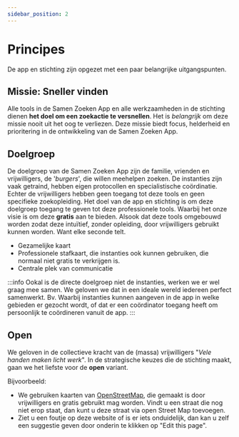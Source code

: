 ```yaml
---
sidebar_position: 2
---
```


# Principes

De app en stichting zijn opgezet met een paar belangrijke uitgangspunten. 

## Missie: Sneller vinden

Alle tools in de Samen Zoeken App en alle werkzaamheden in de stichting dienen **het doel om een zoekactie te versnellen**. 
Het is *belangrijk* om deze missie nooit uit het oog te verliezen.
Deze missie biedt focus, helderheid en prioritering in de ontwikkeling van de Samen Zoeken App.

## Doelgroep

De doelgroep van de Samen Zoeken App zijn de familie, vrienden en vrijwilligers, de '*burgers*', die willen meehelpen zoeken. 
De instanties zijn vaak getraind, hebben eigen protocollen en specialistische coördinatie. 
Echter de vrijwilligers hebben geen toegang tot deze tools en geen specifieke zoekopleiding. 
Het doel van de app en stichting is om deze doelgroep toegang te geven tot deze professionele tools.
Waarbij het onze visie is om deze **gratis** aan te bieden. Alsook dat deze tools omgebouwd worden zodat deze intuïtief, zonder opleiding, door vrijwilligers gebruikt kunnen worden. Want elke seconde telt.
- Gezamelijke kaart
- Professionele stafkaart, die instanties ook kunnen gebruiken, die normaal niet gratis te verkrijgen is.  
- Centrale plek van communicatie

:::info
Ookal is de directe doelgroep niet de instanties, werken we er wel graag mee samen. We geloven we dat in een ideale wereld iedereen perfect samenwerkt. 
Bv. Waarbij instanties kunnen aangeven in de app in welke gebieden er gezocht wordt, of dat er een coördinator toegang heeft om persoonlijk te coördineren vanuit de app.
:::

## Open

We geloven in de collectieve kracht van de (massa) vrijwilligers "*Vele handen maken licht werk*".
In de strategische keuzes die de stichting maakt, gaan we het liefste voor de **open** variant. 

Bijvoorbeeld:
* We gebruiken kaarten van [OpenStreetMap](https://www.openstreetmap.org/), die gemaakt is door vrijwilligers en gratis gebruikt mag worden. 
Vindt u een straat die nog niet erop staat, dan kunt u deze straat via open Street Map toevoegen.
* Ziet u een foutje op deze website of is er iets onduidelijk, dan kan u zelf een suggestie geven door onderin te klikken op "Edit this page".
